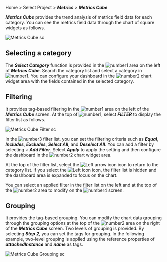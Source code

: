 Home > Select Project > **_Metrics_** > **_Metrics Cube_**

**_Metrics Cube_** provides the trend analysis of metrics field data for each category. You can see the metrics field data through the chart of square widgets as follows.

![Metrics Cube sc](/img/metrics-cube.png)

## Selecting a category

The **_Select Category_** function is provided in the ![number1](/img/number-01.png) area on the left of **_Metrics Cube_**. Search the category list and select a category in ![number1](/img/number-01.png). You can configure your dashboard in the ![number2](/img/number-02.png) chart widget area with the fields contained in the selected category.

## Filtering

It provides tag-based filtering in the ![number1](/img/number-01.png) area on the left of the **_Metrics Cube_** screen. At the top of ![number1](/img/number-01.png), select **_FILTER_** to display the filter list as follows. 

![Metrics Cube Filter sc](/img/metrics-cube-filter.png)

In the ![number3](/img/number-03.png) filter list, you can set the filtering criteria such as **_Equal_**, **_Includes_**, **_Excludes_**, **_Select All_**, and **_Deselect All_**. You can add a filter by selecting ***+ Add Filter***. Select **_Apply_** to apply the setting and then configure the dashboard in the ![number2](/img/number-02.png) chart widget area. 

At the top of the filter list, select the ![Left arrow icon](/img/left-arrow.svg) icon to return to the category list. If you select the ![Left icon](/img/ic-metrics-cube-back.svg) icon, the filter list is hidden and the dashboard area is expanded to focus on the chart.

You can select an applied filter in the filter list on the left and at the top of the ![number2](/img/number-02.png) area to modify on the ![number4](/img/number-04.png) screen.

## Grouping

It provides the tag-based grouping. You can modify the chart data grouping through the grouping options at the top of the ![number2](/img/number-02.png) area on the right of the **_Metrics Cube_** screen. Two levels of grouping is provided. By selecting **_Step 2_**, you can set the tags for grouping. In the following example, two-level grouping is applied using the reference properties of **_attachedInstance_** and **_name_** as tags.

![Metrics Cube Grouping sc](/img/metrics-cube-gp.png)
